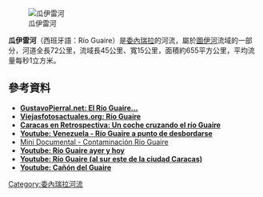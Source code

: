 {{coord|10|25|31|N|67|0|45|W|display=title}}

[[Image:RioGuaire2004-8.jpg|瓜伊雷河]]

'''瓜伊雷河'''（西班牙語：Río Guaire）是[[委內瑞拉|委內瑞拉]]的河流，屬於[[圖伊河|圖伊河]]流域的一部分，河道全長72公里，流域長45公里、寬15公里，面積約655平方公里，平均流量每秒1立方米。

==參考資料==
* [http://www.gustavopierral.net/?p=21135 '''GustavoPierral.net: El Río Guaire…'''] {{Wayback|url=http://www.gustavopierral.net/?p=21135 |date=20160324192603 }} 
* [https://web.archive.org/web/20160305052255/http://1viejasfotosactuales.multiply.com/journal/item/702 '''Viejasfotosactuales.org: Río Guaire''']
* [http://mariafsigillo.blogspot.com/2011/04/un-coche-cruzando-el-rio-guaire.html '''Caracas en Retrospectiva: Un coche cruzando el río Guaire'''] {{Wayback|url=http://mariafsigillo.blogspot.com/2011/04/un-coche-cruzando-el-rio-guaire.html |date=20200702233501 }} 
* [http://www.youtube.com/watch?v=x_xiw12ka2A '''Youtube: Venezuela - Río Guaire a punto de desbordarse'''] {{Wayback|url=http://www.youtube.com/watch?v=x_xiw12ka2A |date=20161006093423 }} 
* [http://www.youtube.com/watch?v=NLlIqq3r3Zw Mini Documental - Contaminación Río Guaire] {{Wayback|url=http://www.youtube.com/watch?v=NLlIqq3r3Zw |date=20210904130051 }}
* [http://www.youtube.com/watch?v=jH-Id9xilWY&feature=related '''Youtube: Río Guaire ayer y hoy'''] {{Wayback|url=http://www.youtube.com/watch?v=jH-Id9xilWY&feature=related |date=20210906101941 }}
* [http://www.youtube.com/watch?v=jH-Id9xilWY&feature=related '''Youtube: Río Guaire (al sur este de la ciudad Caracas)'''] {{Wayback|url=http://www.youtube.com/watch?v=jH-Id9xilWY&feature=related |date=20210906101941 }}
* [http://www.youtube.com/watch?v=fX7pJsyl9Mo '''Youtube: Cañón del Guaire'''] {{Wayback|url=http://www.youtube.com/watch?v=fX7pJsyl9Mo |date=20210904005448 }}

{{Venezuela-geo-stub}}
[[Category:委內瑞拉河流|Category:委內瑞拉河流]]